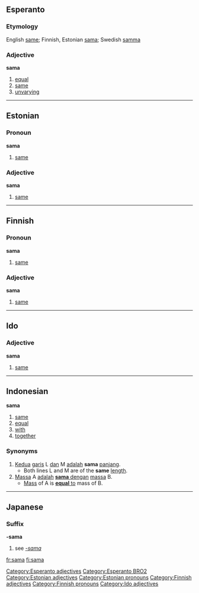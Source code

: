 ==Esperanto==
===Etymology===
English [[same]]; Finnish, Estonian [[sama]]; Swedish [[samma]]

===Adjective===
'''sama'''

#[[equal]]
#[[same]]
#[[unvarying]]

[[Category:Esperanto adjectives]]
[[Category:Esperanto BRO2]]
----

==Estonian==

===Pronoun===
'''sama'''

#[[same]]

===Adjective===
'''sama'''

#[[same]]

----

==Finnish==

===Pronoun===
'''sama'''

#[[same]]

===Adjective===
'''sama'''

#[[same]]

----

==Ido==

===Adjective===
'''sama'''

#[[same]]

----

==Indonesian==

<!--===part of speech===-->
'''sama'''

# [[same]]
# [[equal]]
# [[with]]
# [[together]]

===Synonyms===
# [[kedua|Kedua]] [[garis]] L [[dan]] M [[adalah]] '''sama''' [[panjang]].
#* Both lines L and M are of the '''same''' [[length]].
# [[massa|Massa]] A [[adalah]] <u>'''sama''' [[dengan]]</u> [[massa]] B.
#* [[mass|Mass]] of A is <u>'''equal''' to</u> mass of B.

-----

==Japanese==

===Suffix===
'''-sama'''

#see ''[[-sama]]''

[[Category:Estonian adjectives]]
[[Category:Estonian pronouns]]
[[Category:Finnish adjectives]]
[[Category:Finnish pronouns]]
[[Category:Ido adjectives]]

[[fr:sama]]
[[fi:sama]]
